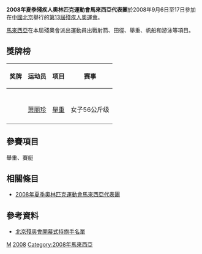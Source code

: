 {{Infobox Country Paralympics
|NPC= MAS
|games= 2008年夏季
|competitors=
|sports=
|flagbearer=
|gold=
|silver=
|bronze=1
|total=1
|rank=69
}}

'''2008年夏季殘疾人奧林匹克運動會馬來西亞代表團'''於2008年9月6日至17日參加在[[中國北京|中國北京]]舉行的[[2008年夏季殘奧會|第13屆殘疾人奧運會]]。

[[馬來西亞|馬來西亞]]在本屆殘奧會派出運動員出戰射箭、田徑、舉重、帆船和游泳等項目。

== 獎牌榜 ==
{| class="wikitable sortable" style="font-size:88%"
|-bgcolor=#efefef
! 奖牌
! 运动员
! 项目
! 赛事
|-
|-

|-
|-

|-
| {{bronze medal}} || [[萧丽珍|萧丽珍]] || [[2008年夏季殘奧會舉重比賽|舉重]] || 女子56公斤级
|-

|}

== 參賽項目 ==
舉重、賽艇

== 相關條目 ==
*[[2008年夏季奧林匹克運動會馬來西亞代表團|2008年夏季奧林匹克運動會馬來西亞代表團]]

== 參考資料 ==
*[https://web.archive.org/web/20080909184931/http://www.paralympic.org/release/Main_Sections_Menu/News/Press_Releases/Flagbearers_List_Opening_Ceremony_Final_5_Sept1.pdf 北京殘奥會開幕式持旗手名單]

{{2008年夏季殘疾人奧林匹克運動會代表團}}

[[Category:2008年夏季殘疾人奧林匹克運動會代表團|M]]
[[Category:殘疾人奧林匹克運動會馬來西亞代表團|2008]]
[[Category:2008年馬來西亞|Category:2008年馬來西亞]]